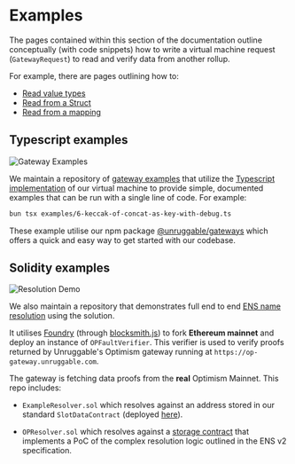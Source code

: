 # Examples

The pages contained within this section of the documentation outline conceptually (with code snippets) how to write a virtual machine request (`GatewayRequest`) to read and verify data from another rollup.

For example, there are pages outlining how to:

- [Read value types](/examples/reading-value-types)
- [Read from a Struct](/examples/reading-structs)
- [Read from a mapping](/examples/reading-from-a-mapping)

## Typescript examples

![Gateway Examples](https://github.com/unruggable-labs/unruggable-gateways-examples/actions/workflows/examples.yml/badge.svg)

We maintain a repository of [gateway examples](https://github.com/unruggable-labs/unruggable-gateways-examples) that utilize the [Typescript implementation](https://github.com/unruggable-labs/unruggable-gateways/tree/main/src/vm.ts) of our virtual machine to provide simple, documented examples that can be run with a single line of code. For example:

```bash
bun tsx examples/6-keccak-of-concat-as-key-with-debug.ts
``` 

These example utilise our npm package [@unruggable/gateways](https://www.npmjs.com/package/@unruggable/gateways) which offers a quick and easy way to get started with our codebase.

## Solidity examples

![Resolution Demo](https://github.com/unruggable-labs/unruggable-gateways-op-stack-ens-resolution-demo/actions/workflows/resolution-demo.yml/badge.svg)

We also maintain a repository that demonstrates full end to end [ENS name resolution](https://github.com/unruggable-labs/unruggable-gateways-op-stack-ens-resolution-demo) using the solution.

It utilises [Foundry](https://github.com/foundry-rs) (through [blocksmith.js](https://github.com/adraffy/blocksmith.js)) to fork **Ethereum mainnet** and deploy an instance of `OPFaultVerifier`. This verifier is used to verify proofs returned by Unruggable's Optimism gateway running at `https://op-gateway.unruggable.com`.

The gateway is fetching data proofs from the **real** Optimism Mainnet. This repo includes:

- `ExampleResolver.sol` which resolves against an address stored in our standard `SlotDataContract` (deployed [here](https://optimistic.etherscan.io/address/0xf9d79d8c09d24e0C47E32778c830C545e78512CF#code)).

- `OPResolver.sol` which resolves against a [storage contract](https://optimistic.etherscan.io/address/0xc695404735E0F1587A5398a06cAB34D7d7b009Da#code) that implements  a PoC of the complex resolution logic outlined in the ENS v2 specification.